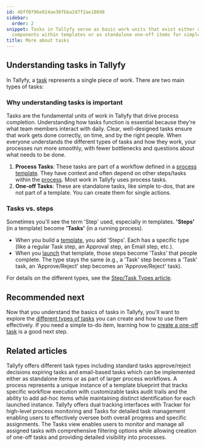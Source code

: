 ```yaml
---
id: 48ff0796e024ae30fbba2d7f2ae18698
sidebar:
  order: 2
snippet: Tasks in Tallyfy serve as basic work units that exist either as process-integrated
  components within templates or as standalone one-off items for simple to-do actions.
title: More about tasks
---
```


## Understanding tasks in Tallyfy

In Tallyfy, a [task](/products/pro/tracking-and-tasks/tasks/) represents a single piece of work. There are two main types of tasks:

### Why understanding tasks is important

Tasks are the fundamental units of work in Tallyfy that drive process completion. Understanding how tasks function is essential because they're what team members interact with daily. Clear, well-designed tasks ensure that work gets done correctly, on time, and by the right people. When everyone understands the different types of tasks and how they work, your processes run more smoothly, with fewer bottlenecks and questions about what needs to be done.

1.  **Process Tasks**: These tasks are part of a workflow defined in a [process template](/products/pro/documenting/templates/). They have context and often depend on other steps/tasks within the [process](/products/pro/tracking-and-tasks/processes/). Most work in Tallyfy uses process tasks.
2.  **One-off Tasks**: These are standalone tasks, like simple to-dos, that are not part of a template. You can create them for single actions.

### Tasks vs. steps

Sometimes you'll see the term 'Step' used, especially in templates. **'Steps'** (in a template) become **'Tasks'** (in a running process).

*   When you build a [template](/products/pro/documenting/templates/), you add 'Steps'. Each has a specific type (like a regular Task step, an Approval step, an Email step, etc.).
*   When you [launch](/products/pro/launching/) that template, those steps become 'Tasks' that people complete. The type stays the same (e.g., a 'Task' step becomes a 'Task' task, an 'Approve/Reject' step becomes an 'Approve/Reject' task).

For details on the different types, see the [Step/Task Types article](/products/pro/tracking-and-tasks/tasks/what-types-of-tasks-can-i-create-with-tallyfy/).


<PageTree />

## Recommended next

Now that you understand the basics of tasks in Tallyfy, you'll want to explore the [different types of tasks](/products/pro/tracking-and-tasks/tasks/what-types-of-tasks-can-i-create-with-tallyfy/) you can create and how to use them effectively. If you need a simple to-do item, learning how to [create a one-off task](/products/pro/tracking-and-tasks/tasks/how-to-create-a-one-off-task-in-tallyfy/) is a good next step.


## Related articles
<CardGrid>
<LinkTitleCard header="<b>Tasks > Step types</b>" href="/products/pro/tracking-and-tasks/tasks/what-types-of-tasks-can-i-create-with-tallyfy/" > Tallyfy offers different task types including standard tasks approve/reject decisions expiring tasks and email-based tasks which can be implemented either as standalone items or as part of larger process workflows. </LinkTitleCard>
<LinkTitleCard header="<b>Tracking And Tasks > More about processes</b>" href="/products/pro/tracking-and-tasks/processes/" > A process represents a unique instance of a template blueprint that tracks specific workflow execution with customizable tasks audit trails and the ability to add ad-hoc items while maintaining distinct identification for each launched instance. </LinkTitleCard>
<LinkTitleCard header="<b>Pro > Tracking</b>" href="/products/pro/tracking-and-tasks/" > Tallyfy offers dual tracking interfaces with Tracker for high-level process monitoring and Tasks for detailed task management enabling users to effectively oversee both overall progress and specific assignments. </LinkTitleCard>
<LinkTitleCard header="<b>Tracking And Tasks > Tasks view</b>" href="/products/pro/tracking-and-tasks/tasks-view/" > The Tasks view enables users to monitor and manage all assigned tasks with comprehensive filtering options while allowing creation of one-off tasks and providing detailed visibility into processes. </LinkTitleCard>
</CardGrid>